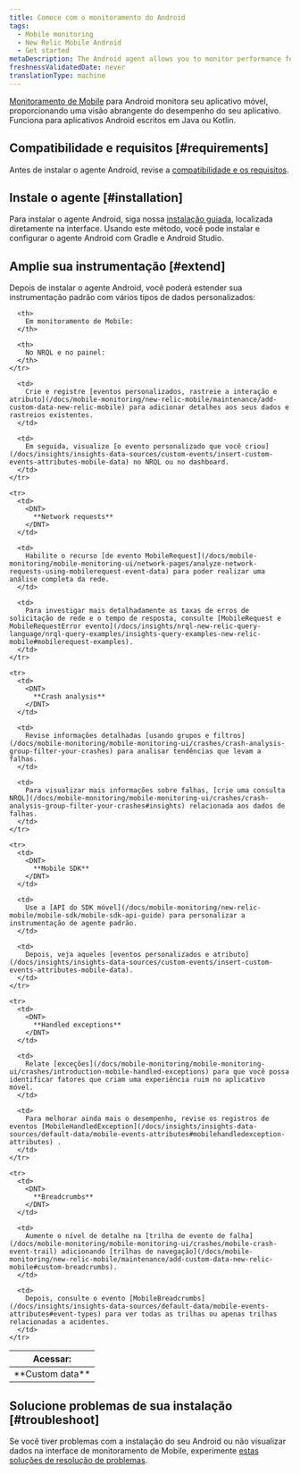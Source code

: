 ```yaml
---
title: Comece com o monitoramento do Android
tags:
  - Mobile monitoring
  - New Relic Mobile Android
  - Get started
metaDescription: The Android agent allows you to monitor performance for Android apps written using Java or Kotlin.
freshnessValidatedDate: never
translationType: machine
---
```


[Monitoramento de Mobile](/docs/mobile-monitoring/new-relic-mobile/getting-started/introduction-new-relic-mobile) para Android monitora seu aplicativo móvel, proporcionando uma visão abrangente do desempenho do seu aplicativo. Funciona para aplicativos Android escritos em Java ou Kotlin.

## Compatibilidade e requisitos [#requirements]

Antes de instalar o agente Android, revise a [compatibilidade e os requisitos](/docs/mobile-monitoring/new-relic-mobile-android/get-started/new-relic-android-compatibility-requirements/).

## Instale o agente [#installation]

Para instalar o agente Android, siga nossa [instalação guiada](https://onenr.io/02R5GVpaxQb), localizada diretamente na interface. Usando este método, você pode instalar e configurar o agente Android com Gradle e Android Studio.

## Amplie sua instrumentação [#extend]

Depois de instalar o agente Android, você poderá estender sua instrumentação padrão com vários tipos de dados personalizados:

<table>
  <thead>
    <tr>
      <th style={{ width: "150px" }}>
        Acessar:
      </th>

      <th>
        Em monitoramento de Mobile:
      </th>

      <th>
        No NRQL e no painel:
      </th>
    </tr>
  </thead>

  <tbody>
    <tr>
      <td>
        <DNT>
          **Custom data**
        </DNT>
      </td>

      <td>
        Crie e registre [eventos personalizados, rastreie a interação e atributo](/docs/mobile-monitoring/new-relic-mobile/maintenance/add-custom-data-new-relic-mobile) para adicionar detalhes aos seus dados e rastreios existentes.
      </td>

      <td>
        Em seguida, visualize [o evento personalizado que você criou](/docs/insights/insights-data-sources/custom-events/insert-custom-events-attributes-mobile-data) no NRQL ou no dashboard.
      </td>
    </tr>

    <tr>
      <td>
        <DNT>
          **Network requests**
        </DNT>
      </td>

      <td>
        Habilite o recurso [de evento MobileRequest](/docs/mobile-monitoring/mobile-monitoring-ui/network-pages/analyze-network-requests-using-mobilerequest-event-data) para poder realizar uma análise completa da rede.
      </td>

      <td>
        Para investigar mais detalhadamente as taxas de erros de solicitação de rede e o tempo de resposta, consulte [MobileRequest e MobileRequestError evento](/docs/insights/nrql-new-relic-query-language/nrql-query-examples/insights-query-examples-new-relic-mobile#mobilerequest-examples).
      </td>
    </tr>

    <tr>
      <td>
        <DNT>
          **Crash analysis**
        </DNT>
      </td>

      <td>
        Revise informações detalhadas [usando grupos e filtros](/docs/mobile-monitoring/mobile-monitoring-ui/crashes/crash-analysis-group-filter-your-crashes) para analisar tendências que levam a falhas.
      </td>

      <td>
        Para visualizar mais informações sobre falhas, [crie uma consulta NRQL](/docs/mobile-monitoring/mobile-monitoring-ui/crashes/crash-analysis-group-filter-your-crashes#insights) relacionada aos dados de falhas.
      </td>
    </tr>

    <tr>
      <td>
        <DNT>
          **Mobile SDK**
        </DNT>
      </td>

      <td>
        Use a [API do SDK móvel](/docs/mobile-monitoring/new-relic-mobile/mobile-sdk/mobile-sdk-api-guide) para personalizar a instrumentação de agente padrão.
      </td>

      <td>
        Depois, veja aqueles [eventos personalizados e atributo](/docs/insights/insights-data-sources/custom-events/insert-custom-events-attributes-mobile-data).
      </td>
    </tr>

    <tr>
      <td>
        <DNT>
          **Handled exceptions**
        </DNT>
      </td>

      <td>
        Relate [exceções](/docs/mobile-monitoring/mobile-monitoring-ui/crashes/introduction-mobile-handled-exceptions) para que você possa identificar fatores que criam uma experiência ruim no aplicativo móvel.
      </td>

      <td>
        Para melhorar ainda mais o desempenho, revise os registros de eventos [MobileHandledException](/docs/insights/insights-data-sources/default-data/mobile-events-attributes#mobilehandledexception-attributes) .
      </td>
    </tr>

    <tr>
      <td>
        <DNT>
          **Breadcrumbs**
        </DNT>
      </td>

      <td>
        Aumente o nível de detalhe na [trilha de evento de falha](/docs/mobile-monitoring/mobile-monitoring-ui/crashes/mobile-crash-event-trail) adicionando [trilhas de navegação](/docs/mobile-monitoring/new-relic-mobile/maintenance/add-custom-data-new-relic-mobile#custom-breadcrumbs).
      </td>

      <td>
        Depois, consulte o evento [MobileBreadcrumbs](/docs/insights/insights-data-sources/default-data/mobile-events-attributes#event-types) para ver todas as trilhas ou apenas trilhas relacionadas a acidentes.
      </td>
    </tr>
  </tbody>
</table>

## Solucione problemas de sua instalação [#troubleshoot]

Se você tiver problemas com a instalação do seu Android ou não visualizar dados na interface de monitoramento de Mobile, experimente [estas soluções de resolução de problemas](/docs/mobile-monitoring/new-relic-mobile-android/troubleshoot/no-data-appears-android).
